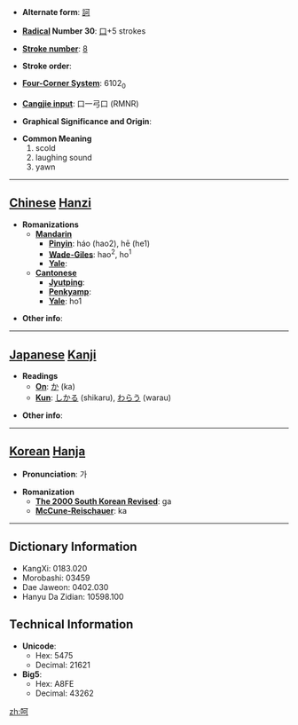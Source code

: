 * '''Alternate form''': [[訶]]

* '''[[Wiktionary:Chinese radical index| Radical]] Number 30''': [[Wiktionary:Chinese radical index 口|口]]+5 strokes

* '''[[Wiktionary:Chinese total strokes index|Stroke number]]''': [[Wiktionary:Chinese total strokes index 8|8]]

* '''Stroke order''': 

* '''[[Wiktionary:Chinese four corner index|Four-Corner System]]''': 6102<sub>0</sub>

* '''[[Wiktionary:Chinese Cangjie index|Cangjie input]]''': 口一弓口 (RMNR)

* '''Graphical Significance and Origin''': 

* '''Common Meaning'''
*#scold
*# laughing sound
*# yawn


----

== [[Chinese]] [[Hanzi]] ==

* '''Romanizations'''
** '''[[Mandarin]]'''
*** '''[[Pinyin]]''': háo (hao2), hē (he1)
*** '''[[Wade-Giles]]''': hao<sup>2</sup>, ho<sup>1</sup>
*** '''[[Yale]]''': 
** '''[[Cantonese]]'''
*** '''[[Jyutping]]''':
*** '''[[Penkyamp]]''': 
*** '''[[Yale]]''': ho1

* '''Other info''': 

----

== [[Japanese]] [[Kanji]] ==

* '''Readings'''
** '''[[On]]''': [[か]] (ka)
** '''[[Kun]]''': [[しかる]] (shikaru), [[わらう]] (warau)

* '''Other info''':  

----

== [[Korean]] [[Hanja]] ==

* '''Pronunciation''': 가

* '''Romanization'''
** '''[[The 2000 South Korean Revised Romanization|The 2000 South Korean Revised]]''': ga
** '''[[McCune-Reischauer]]''': ka

----

== Dictionary Information ==

* KangXi: 0183.020
* Morobashi: 03459
* Dae Jaweon: 0402.030
* Hanyu Da Zidian: 10598.100

== Technical Information ==

* '''Unicode''':
** Hex: 5475
** Decimal: 21621
* '''Big5''':
** Hex: A8FE
** Decimal: 43262

[[zh:呵]]